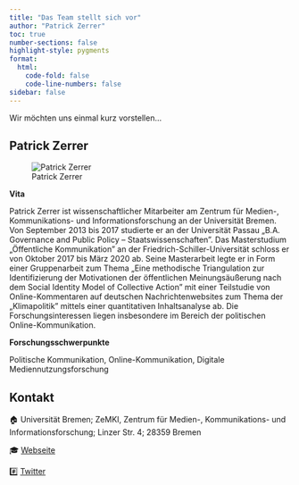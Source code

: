 ```yaml
---
title: "Das Team stellt sich vor"
author: "Patrick Zerrer"
toc: true
number-sections: false
highlight-style: pygments
format:
  html:
    code-fold: false
    code-line-numbers: false
sidebar: false
---
```


Wir möchten uns einmal kurz vorstellen...

## Patrick Zerrer

![Patrick Zerrer](Bilder/bild_patrick.png)

**Vita**

Patrick Zerrer ist wissenschaftlicher Mitarbeiter am Zentrum für Medien-, Kommunikations- und Informationsforschung an der Universität Bremen. Von September 2013 bis 2017 studierte er an der Universität Passau „B.A. Governance and Public Policy -- Staatswissenschaften". Das Masterstudium „Öffentliche Kommunikation" an der Friedrich-Schiller-Universität schloss er von Oktober 2017 bis März 2020 ab. Seine Masterarbeit legte er in Form einer Gruppenarbeit zum Thema „Eine methodische Triangulation zur Identifizierung der Motivationen der öffentlichen Meinungsäußerung nach dem Social Identity Model of Collective Action" mit einer Teilstudie von Online-Kommentaren auf deutschen Nachrichtenwebsites zum Thema der „Klimapolitik" mittels einer quantitativen Inhaltsanalyse ab. Die Forschungsinteressen liegen insbesondere im Bereich der politischen Online-Kommunikation.

**Forschungsschwerpunkte**

Politische Kommunikation, Online-Kommunikation, Digitale Mediennutzungsforschung

::: {.callout-note collapse="true" icon="false"}
## Kontakt

🏠 Universität Bremen; ZeMKI, Zentrum für Medien-, Kommunikations- und Informationsforschung; Linzer Str. 4; 28359 Bremen

🎓 [Webseite](https://www.uni-bremen.de/zemki/das-zemki/personen/profilseite/idm/24668?cHash=3dca3e98ee8a659c9390ae7bcf8178d5)

#️⃣ [Twitter](https://twitter.com/patrick_zerrer)
:::
